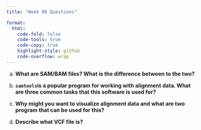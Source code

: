 ```yaml
---
title: "Week 06 Questions"

format:
  html:
    code-fold: false
    code-tools: true
    code-copy: true
    highlight-style: github
    code-overflow: wrap
---
```


a)  **What are SAM/BAM files? What is the difference between to the two?**

b)  **`samtools`is a popular program for working with alignment data. What are three common tasks that this software is used for?** 

c)  **Why might you want to visualize alignment data and what are two program that can be used for this?**

d)  **Describe what VCF file is?**
